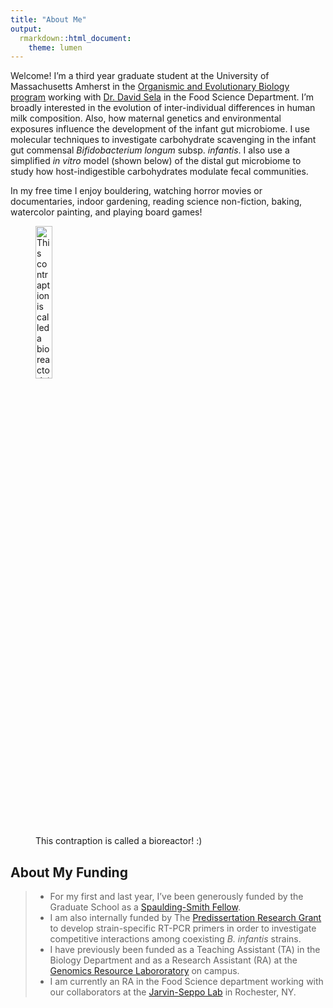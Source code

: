 ```yaml
---
title: "About Me"
output:
  rmarkdown::html_document:
    theme: lumen
---
```


Welcome! I'm a third year graduate student at the University of Massachusetts Amherst in the [Organismic and Evolutionary Biology program](https://gpls.cns.umass.edu/oeb) working with [Dr. David Sela](https://www.foodsci.umass.edu/faculty/david-sela) in the Food Science Department. I'm broadly interested in the evolution of inter-individual differences in human milk composition. Also, how maternal genetics and environmental exposures influence the development of the infant gut microbiome. I use molecular techniques to investigate carbohydrate scavenging in the infant gut commensal *Bifidobacterium longum* subsp. *infantis*. I also use a simplified *in vitro* model (shown below) of the distal gut microbiome to study how host-indigestible carbohydrates modulate fecal communities.

In my free time I enjoy bouldering, watching horror movies or documentaries, indoor gardening, reading science non-fiction, baking, watercolor painting, and playing board games!

![This contraption is called a bioreactor! :) ](images/bioreactior.png){width=25%}

## About My Funding 

>- For my first and last year, I've been generously funded by the Graduate School as a [Spaulding-Smith Fellow](https://www.umass.edu/graduate/inclusion/spaulding-smith-fellows).
>- I am also internally funded by The [Predissertation Research Grant](https://www.umass.edu/graduate/funding/internal-funding) to develop strain-specific RT-PCR primers in order to investigate competitive interactions among coexisting *B. infantis* strains. 
>- I have previously been funded as a Teaching Assistant (TA) in the Biology Department and as a Research Assistant (RA) at the [Genomics Resource Labororatory](https://www.umass.edu/ials/genomics) on campus.
>- I am currently an RA in the Food Science department working with our collaborators at the [Jarvin-Seppo Lab](https://www.urmc.rochester.edu/pediatrics/jarvinen-seppo-lab.aspx) in Rochester, NY.